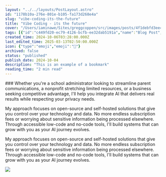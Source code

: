 ```yaml
---
layout: "../../layouts/PostLayout.astro"
id: "1178b10a-276e-801e-b105-fa173d268e4a"
slug: "vibe-coding-its-the-future"
title: "Vibe Coding - its the future"
cover: "/Users/iaminawe/Sites/greggcoppen/src/images/posts/4f1debfd3ee4d733963a68d983cb069f07c8e2e3651d95343d4e6f9743546fa3-cover.jpg"
tags: [{"id":"c449fd20-ec79-4126-bcfb-ee32dab5191a","name":"Blog Post","color":"orange"}]
created_time: 2024-10-06T03:28:00.000Z
last_edited_time: 2025-03-13T02:50:00.000Z
icon: {"type":"emoji","emoji":"🔭"}
archived: false
status: "published"
publish_date: 2024-10-04
description: "This is an example of a bookmark"
reading_time: "2 min read"
---
```



<BookmarkCard url="https://thecutandetch.com" title="Fine Laser Cartography | The Cut & Etch" description="A range of custom map products and jewellery inspired by travel, adventure and the sacred universal patterns of nature and mystery" image="https://www.thecutandetch.com/uploads/b/d3b284c0-1a41-11ea-9301-2d69f9c6c3e1/foxcutandetch_ODAyMj.jpg" />


<BookmarkCard url="http://www.cartocuts.com" title="Home - Cartocuts - Custom Maps for Makers" description="Cartocuts is map design software for makers. Create customizable, high resolution, high contrast topographic and city maps in minutes"  />


<div class="notion-columns"><div class="notion-column">
### Whether you're a school administrator looking to streamline parent communications, a nonprofit stretching limited resources, or a business seeking competitive advantage, I'll help you integrate AI that delivers real results while respecting your privacy needs.


My approach focuses on open-source and self-hosted solutions that give you control over your technology and data. No more endless subscription fees or worrying about sensitive information being processed elsewhere. Through accessible low-code and no-code tools, I'll build systems that can grow with you as your AI journey evolves.


My approach focuses on open-source and self-hosted solutions that give you control over your technology and data. No more endless subscription fees or worrying about sensitive information being processed elsewhere. Through accessible low-code and no-code tools, I'll build systems that can grow with you as your AI journey evolves.

</div><div class="notion-column">
<Image src="/images/posts/d53b397ac0e9c37017b1e1d2e2ca0269cdac54be5c22d8c28a2bfbf172f0be9f.jpg" />

</div></div>


